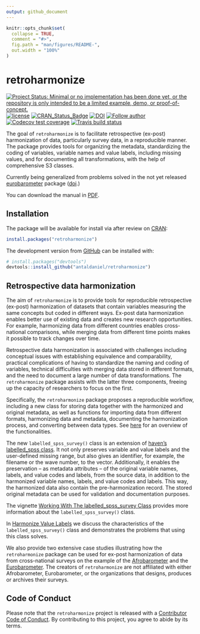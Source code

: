 ```yaml
---
output: github_document
---
```


<!-- README.md is generated from README.Rmd. Please edit that file -->

```r
knitr::opts_chunk$set(
  collapse = TRUE,
  comment = "#>",
  fig.path = "man/figures/README-",
  out.width = "100%"
)
```

# retroharmonize

<!-- badges: start -->
[![Project Status: Minimal or no implementation has been done yet, or the repository is only intended to be a limited example, demo, or proof-of-concept.](https://www.repostatus.org/badges/latest/concept.svg)](https://www.repostatus.org/#concept)
[![license](https://img.shields.io/badge/license-GPL--3-blue.svg)](https://www.gnu.org/licenses/gpl-3.0.en.html)
[![CRAN_Status_Badge](https://www.r-pkg.org/badges/version/eurobarometer)](https://cran.r-project.org/package=eurobarometer)
[![DOI](https://zenodo.org/badge/DOI/10.5281/zenodo.3937746.svg)](https://doi.org/10.5281/zenodo.3937746)
[![Follow author](https://img.shields.io/twitter/follow/antaldaniel.svg?style=social)](https://twitter.com/intent/follow?screen_name=antaldaniel)
[![Codecov test coverage](https://codecov.io/gh/antaldaniel/retroharmonize/branch/master/graph/badge.svg)](https://codecov.io/gh/antaldaniel/retroharmonize?branch=master)
[![Travis build status](https://travis-ci.com/antaldaniel/retroharmonize.svg?branch=master)](https://travis-ci.com/antaldaniel/retroharmonize)
<!-- badges: end -->

The goal of `retroharmonize` is to facilitate retrospective (ex-post) harmonization of data, particularly survey data, in a reproducible manner. The package provides tools for organizing the metadata, standardizing the coding of variables, variable names and value labels, including missing values, and for documenting all transformations, with the help of comprehensive S3 classes.

Currently being generalized from problems solved in the  not yet released [eurobarometer](https://github.com/antaldaniel/eurobarometer) package ([doi](https://doi.org/10.5281/zenodo.3825700).)

You can download the manual in [PDF](retroharmonize_0.1.8.pdf).

## Installation

The package will be available for install via after review on [CRAN](https://CRAN.R-project.org):

``` r
install.packages("retroharmonize")
```

The development version from [GitHub](https://github.com/) can be installed with:

``` r
# install.packages("devtools")
devtools::install_github("antaldaniel/retroharmonize")
```

## Retrospective data harmonization

The aim of `retroharmonize` is to provide tools for reproducible retrospective (ex-post) harmonization of datasets that contain variables measuring the same concepts but coded in different ways. Ex-post data harmonization enables better use of existing data and creates new research opportunities. For example, harmonizing data from different countries enables cross-national comparisons, while merging data from different time points makes it possible to track changes over time.

Retrospective data harmonization is associated with challenges including conceptual issues with establishing equivalence and comparability, practical complications of having to standardize the naming and coding of variables, technical difficulties with merging data stored in different formats, and the need to document a large number of data transformations. The `retroharmonize` package assists with the latter three components, freeing up the capacity of researchers to focus on the first.

Specifically, the `retroharmonize` package proposes a reproducible workflow, including a new class for storing data together with the harmonized and original metadata, as well as functions for importing data from different formats, harmonizing data and metadata, documenting the harmonization process, and converting between data types. See [here](http://retroharmonize.satellitereport.com/reference/retrohamonize.html) for an overview of the functionalities.

The new `labelled_spss_survey()` class is an extension of [haven’s labelled_spss class](https://haven.tidyverse.org/reference/labelled_spss.html). It not only preserves variable and value labels and the user-defined missing range, but also gives an identifier, for example, the filename or the wave number, to the vector. Additionally, it enables the preservation -- as metadata attributes -- of the original variable names, labels, and value codes and labels, from the source data, in addition to the harmonized variable names, labels, and value codes and labels. This way, the harmonized data also contain the pre-harmonization record. The stored original metadata can be used for validation and documentation purposes. 

The vignette [Working With The labelled_spss_survey Class](http://retroharmonize.satellitereport.com/articles/labelled_spss_survey.html) provides more information about the `labelled_spss_survey()` class.

In [Harmonize Value Labels](http://retroharmonize.satellitereport.com/articles/harmonize_labels.html) we discuss the characteristics of the `labelled_spss_survey()` class and demonstrates the problems that using this class solves.

We also provide two extensive case studies illustrating how the `retroharmonize` package can be used for ex-post harmonization of data from cross-national surveys on the example of the [Afrobarometer](http://retroharmonize.satellitereport.com/articles/afrobarometer.html) and the [Eurobarometer](http://retroharmonize.satellitereport.com/articles/eurobarometer.html). The creators of `retroharmonize` are not affiliated with either Afrobarometer, Eurobarometer, or the organizations that designs, produces or archives their surveys.

## Code of Conduct

Please note that the `retroharmonize` project is released with a [Contributor Code of Conduct](https://contributor-covenant.org/version/2/0/CODE_OF_CONDUCT.html). By contributing to this project, you agree to abide by its terms.
